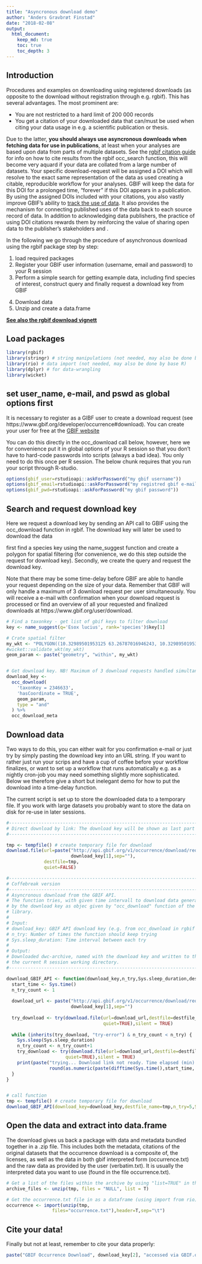 ```yaml
---
title: "Asyncronous download demo"
author: "Anders Gravbrøt Finstad"
date: "2018-02-08"
output:
  html_document:
    keep_md: true
    toc: true
    toc_depth: 3
---
```

## Introduction
Procedures and examples on downloading using registered downloads (as opposite to the download without registration through e.g. rgbif). This has several advantages. The most prominent are: 

* You are not restricted to a hard limit of 200 000 records
* You get a citation of your downloaded data that can/must be used when citing your data usage in e.g. a scientific publication or thesis. 

Due to the latter, **you should always use asyncronous downloads when fetching data for use in publications**, at least when your analyses are based upon data from parts of multiple datasets. See the [rgbif citation guide](https://www.gbif.org/tool/81747/rgbif) for info on how to cite results from the rgbif occ_search function, this will become very aquard if your data are collated from a large number of datasets.  Your specific download-request will be assigned a DOI which will resolve to the exact same representation of the data as used creating a citable, reproducible workflow for your analyses. GBIF will keep the data for this DOI for a prolonged time, "forever" if this DOI appears in a publication. By using the assigned DOIs included with your citations, you also vastly improve GBIF’s ability to [track the use of data](https://www.gbif.org/literature-tracking). It also provides the mechanism for connecting published uses of the data back to each source record of data. In addition to acknowledging data publishers, the practice of using DOI citations rewards them by reinforcing the value of sharing open data to the publisher’s stakeholders and .

In the following we go through the procedure of asynchronous download using the rgbif package step by step: 

1. load required packages
2. Register your GBIF user information (username, email and password) to your R session
3. Perform a simple search for getting example data, including find species of interest, construct query and finally request a download key from GBIF
4) Download data
5) Unzip and create a data.frame 

**[See also the rgbif download vignett](https://github.com/ropensci/rgbif/blob/master/vignettes/downloads.Rmd)**

## Load packages

```r
library(rgbif)
library(stringr) # string manipulations (not needed, may also be done by base R)
library(rio) # data import (not needed, may also be done by base R)
library(dplyr) # for data-wrangling
library(wicket)

```

## set user_name, e-mail, and pswd as global options first
It is necessary to register as a GIBF user to create a download request (see https://www.gbif.org/developer/occurrence#download). You can create your user for free at the [GBIF website](https://www.gbif.org)

You can do this directly in the occ_download call below, however, here we for convenience put it in global options of your R session so that you don't have to hard-code passwords into scripts (always a bad idea). You only need to do this once per R session. The below chunk requires that you run your script through R-studio. 

```r
options(gbif_user=rstudioapi::askForPassword("my gbif username"))
options(gbif_email=rstudioapi::askForPassword("my registred gbif e-mail"))
options(gbif_pwd=rstudioapi::askForPassword("my gbif password"))
```


## Search and request download key
Here we request a download key by sending an API call to GBIF using the occ_download function in rgbif. The download key will later be used to download the data

first find a species key using the name_suggest function and create a polygon for spatial filtering (for convenience, we do this step outside the request for download key). Secondly, we create the query and request the download key.

Note that there may be some time-delay before GBIF are able to handle your request depending on the size of your data. Remember that GBIF will only handle a maximum of 3 download request per user simultaneously. You will receive a e-mail with confirmation when your download request is processed or find an overview of all your requested and finalized downloads at https://www.gbif.org/user/download. 

```r

# Find a taxonkey - get list of gbif keys to filter download
key <- name_suggest(q='Esox lucius', rank='species')$key[1] 

# Crate spatial filter
my_wkt <- "POLYGON((10.32989501953125 63.26787016946243, 10.32989501953125 63.455051146616825, 10.8819580078125 63.455051146616825, 10.8819580078125 63.26787016946243, 10.32989501953125 63.26787016946243))" 
#wicket::validate_wkt(my_wkt)
geom_param <- paste("geometry", "within", my_wkt)


# Get download key. NB! Maximum of 3 download requests handled simultaneously
download_key <- 
  occ_download(
    'taxonKey = 2346633',
    'hasCoordinate = TRUE',
    geom_param,
    type = "and"
  ) %>% 
  occ_download_meta


```

## Download data 
Two ways to do this, you can either wait for you confirmation e-mail or just try by simply pasting the download key into an URL string. If you want to rather just run your scrips and have a cup of coffee before your workflow finalizes, or want to set up a workflow that runs automatically e.g. as a nightly cron-job you may need something slightly more sophisticated. Below we therefore give a short but inelegant demo for how to put the download into a time-delay function. 

The current script is set up to store the downloaded data to a temporary file. If you work with large datasets you probably want to store the data on disk for re-use in later sessions.  

```r
#--------------------------------------------------------------------------
# Direct download by link: The download key will be shown as last part of the url e.g. https://www.gbif.org/occurrence/download/0003580-171002173027117
#--------------------------------------------------------------------------

tmp <- tempfile() # create temporary file for download
download.file(url=paste("http://api.gbif.org/v1/occurrence/download/request/",
                        download_key[1],sep=""),
              destfile=tmp,
              quiet=FALSE)

#--------------------------------------------------------------------------
# Coffebreak version
#------------------------------------------------------------------------------
# Asyncronous download from the GBIF API. 
# The function tries, with given time intervall to download data generated 
# by the download key as objec given by "occ_download" function of the "rgbif" 
# library. 
#
# Input:
# download_key: GBIF API download key (e.g. from occ_download in rgbif package)
# n_try: Number of times the function should keep trying
# Sys.sleep_duration: Time interval between each try
#
# Output: 
# Downloaded dwc-archive, named with the download key and written to the 
# the current R session working directory.
#------------------------------------------------------------------------------

download_GBIF_API <- function(download_key,n_try,Sys.sleep_duration,destfile_name){
  start_time <- Sys.time()
  n_try_count <- 1
  
  download_url <- paste("http://api.gbif.org/v1/occurrence/download/request/",
                        download_key[1],sep="")
  
  try_download <- try(download.file(url=download_url,destfile=destfile_name,
                                    quiet=TRUE),silent = TRUE)
  
  while (inherits(try_download, "try-error") & n_try_count < n_try) {   
    Sys.sleep(Sys.sleep_duration)
    n_try_count <- n_try_count+1
    try_download <- try(download.file(url=download_url,destfile=destfile_name,
                      quiet=TRUE),silent = TRUE)
    print(paste("trying... Download link not ready. Time elapsed (min):",
                round(as.numeric(paste(difftime(Sys.time(),start_time, units = "mins"))),2)))
  }
}


# call function
tmp <- tempfile() # create temporary file for download
download_GBIF_API(download_key=download_key,destfile_name=tmp,n_try=5,Sys.sleep_duration=30)

```


## Open the data and extract into data.frame 
The download gives us back a package with data and metadata bundled together in a .zip file. This includes both the metadata, citations of the original datasets that the occurrence download is a composite of, the licenses, as well as the data in both gbif interpreted form (occurrence.txt) and the raw data as provided by the user (verbatim.txt). It is usually the interpreted data you want to use (found in the file occurrence.txt). 

```r
# Get a list of the files within the archive by using "list=TRUE" in the unzip function.
archive_files <- unzip(tmp, files = "NULL", list = T) 

# Get the occurrence.txt file in as a dataframe (using import from rio)
occurrence <- import(unzip(tmp,
                 files="occurrence.txt"),header=T,sep="\t")
```

## Cite your data! 
Finally but not at least, remember to cite your data properly:

```r
paste("GBIF Occurrence Download", download_key[2], "accessed via GBIF.org on", Sys.Date())
```
